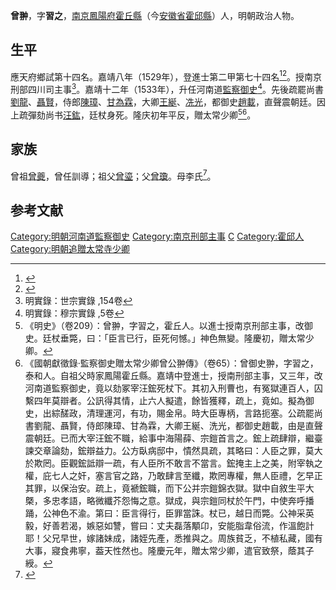 {{明清人物信息框
| 姓名 = 曾翀
| 原名 =
| 圖片名稱= 
| 圖片大小 =
| 圖片說明 = 
| 最高職務 = 河南道监察御史
| 國家 = 大明 
| 爵位 =
| 籍貫 = 江西泰和縣
| 族裔 = 
| 字號 = 字習之
| 諡號 =
| 出生日期 = 生年不详
| 出生地點 = [[南京|南京]][[鳳陽府|鳳陽府]][[霍丘縣|霍丘縣]]
| 逝世日期 = 嘉靖年间
| 逝世地點 = 京師
| 墓葬 =
| 配偶 = 
| 親屬 = 
| 出身 =
* 嘉靖八年己丑科進士出身
| 經歷 =
| 著作 =  
}}
'''曾翀'''，字'''習之'''，[[南京|南京]][[鳳陽府|鳳陽府]][[霍丘縣|霍丘縣]]（今[[安徽省|安徽省]][[霍邱縣|霍邱縣]]）人，明朝政治人物。

== 生平 ==
應天府鄉試第十四名。嘉靖八年（1529年），登進士第二甲第七十四名<ref>{{Cite book|title=《皇明贡举考》卷五|last=（明）[[张朝瑞|张朝瑞]]|first=|publisher=《续修四库全书》史部第828册|year=|isbn=|location=|pages=}}</ref><ref>{{Cite book|title=贡举志五种 上|last=鲁小俊，江俊伟著|first=|publisher=武汉：武汉大学出版社|year=2009|isbn=978-7-307-07043-1|location=|pages=}}</ref>。授南京刑部四川司主事<ref>明實錄：世宗實錄 ,154卷</ref>。嘉靖十二年（1533年），升任河南道[[監察御史|監察御史]]<ref>明實錄：穆宗實錄 ,5卷</ref>。先後疏罷尚書[[劉龍|劉龍]]、[[聶賢|聶賢]]，侍郎[[陳璋|陳璋]]、[[甘為霖|甘為霖]]，大卿[[王綖|王綖]]、[[冼光|冼光]]，都御史[[趙載|趙載]]，直聲震朝廷。因上疏彈劾尚书[[汪鈜|汪鈜]]，廷杖身死。隆庆初年平反，贈太常少卿<ref>《明史》（卷209）：曾翀，字習之，霍丘人。以進士授南京刑部主事，改御史。廷杖垂斃，曰：「臣言已行，臣死何憾。」神色無變。隆慶初，贈太常少卿。</ref><ref>《國朝獻徵錄·監察御史贈太常少卿曾公翀傳》（卷65）：曾御史翀，字習之，泰和人。自祖父時家鳳陽霍丘縣。嘉靖中登進士，授南刑部主事，又三年，改河南道監察御史，竟以劾冢宰汪鋐死杖下。其初入刑曹也，有冤獄連百人，囚繫四年莫辯者。公訊得其情，止六人擬遣，餘皆獲釋，疏上，竟如。擬為御史，出綜醝政，清理運河，有功，賜金帛。時大臣專柄，言路扼塞。公疏罷尚書劉龍、聶賢，侍郎陳璋、甘為霖，大卿王綖、洗光，都御史趙載，由是直聲震朝廷。已而大宰汪鋐不職，給事中海陽薛、宗鎧首言之。鋐上疏肆辯，繼臺諫交章論劾，鋐辯益力。公方臥病邸中，憒然具疏，其略曰：人臣之罪，莫大於欺罔。臣觀鋐詆辯一疏，有人臣所不敢言不當言。鋐掩主上之美，附宰執之權，庇七人之奸，塞言官之路，乃敢肆言至纖，欺罔專權，無人臣禮，乞早正其罪，以保治安。疏上，竟褫鋐職，而下公并宗鎧錦衣獄。獄中自敘生平大槩，多忠孝語，略微纖芥怨悔之意。獄成，與宗鎧同杖於午門，中使奔呼播踊，公神色不渝。第曰：臣言得行，臣罪當誅。杖已，越日而斃。公神采英毅，好善若渴，嫉惡如讐，嘗曰：丈夫磊落顒卬，安能脂韋俗流，作溫飽計耶！父兄早世，嫁諸妹成，諸姪先產，悉推與之。周族貧乏，不植私藏，國有大事，寢食弗寧，葢天性然也。隆慶元年，贈太常少卿，遣官致祭，蔭其子綬。</ref>。

== 家族 ==
曾祖[[曾夔|曾夔]]，曾任訓導；祖父[[曾瑬|曾瑬]]；父[[曾瓊|曾瓊]]。母李氏<ref>{{Cite book|title=天一阁藏明代科举录选刊 登科录 点校本|last=龚延明主编|first=|publisher=宁波出版社|year=2016|isbn=978-7-5526-2320-8|location=宁波|pages=|quote=《天一閣藏明代科舉錄選刊.登科錄》之《嘉靖八年己丑科進士登科錄》}}</ref>。

==参考文献==
{{reflist}}

{{嘉靖八年己丑科殿試金榜}}
{{DEFAULTSORT:Zeng曾}}
[[Category:明朝河南道監察御史|Category:明朝河南道監察御史]]
[[Category:南京刑部主事|Category:南京刑部主事]]
[[Category:曾姓|C]]
[[Category:霍邱人|Category:霍邱人]]
[[Category:明朝追贈太常寺少卿|Category:明朝追贈太常寺少卿]]